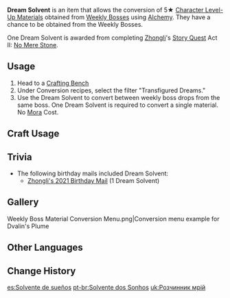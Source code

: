 {{Item Infobox
|id           = 113021
|image        = Item Dream Solvent.png
|type         = Consumables
|invCategory  = Precious Items
|rarity       = 4
|effect       = An item capable of changing [[Character Level-Up Materials]] obtained from memories and trials into whatever form is needed.
|description  = People once believed that spirits and memories had some material form. If someone dreamed of heaven before waking up clutching a flower, then that blossom must have been made from such a fantasy. Dream Solvent dissolves that which is obtained from memory and transforms it into some other dream.<br />Indeed, blows traded with the strong are stepping stones towards becoming stronger yourself.
|source1      = Reward for completing [[Trounce Domain]]s and [[Wolf of the North Challenge]]
|source2      = Reward from [[No Mere Stone]] Quest
}}
'''Dream Solvent'''  is an item that allows the conversion of 5★ [[Character Level-Up Materials]] obtained from [[Weekly Bosses]] using [[Alchemy]]. They have a chance to be obtained from the Weekly Bosses.

One Dream Solvent is awarded from completing [[Zhongli]]'s [[Story Quest]] Act II: [[No Mere Stone]].

==Usage==
# Head to a [[Crafting Bench]]
# Under Conversion recipes, select the filter "Transfigured Dreams."
# Use the Dream Solvent to convert between weekly boss drops from the same boss. One Dream Solvent is required to convert a single material. No [[Mora]] Cost.

==Craft Usage==
{{Craft Usage}}

==Trivia==
*The following birthday mails included Dream Solvent:
**[[Birthday/Zhongli#Year's End.|Zhongli's 2021 Birthday Mail]] (1 Dream Solvent)

==Gallery==
<gallery hideaddbutton="true" captionalign="center">
Weekly Boss Material Conversion Menu.png|Conversion menu example for Dvalin's Plume
</gallery>

==Other Languages==
{{Other Languages
|en      = Dream Solvent
|zhs     = 异梦溶媒
|zhs_rm  = Yì Mèng Róngméi
|zht     = 異夢溶媒
|zht_rm  = Yì Mèng Róngméi
|zh_tl   = Solvent of Differing Dreams
|ja      = 異夢の溶媒
|ja_rm   = Imu no Youbai{{Assumed}}
|ja_tl   = Solvent of Differing Dreams
|ko      = 이상한 꿈의 용매
|ko_rm   = Isanghan Kkum-ui Yongmae
|ko_tl   = Strange Dream's Solvent
|es      = Solvente de sueños
|es_tl   = Dream Solvent
|fr      = Solvant de rêve
|fr_tl   = Dream Solvent
|ru      = Растворитель снов
|ru_tl   = 
|th      = Dream Solvent
|vi      = Dung Môi Ảo Mộng
|vi_tl   = 
|de      = Traumlösungsmittel
|de_tl   = Dream Solvent
|id      = Dream Solvent
|pt      = Solvente dos Sonhos
|pt_tl   = Dream Solvent
}}

==Change History==
{{Change History|1.5}}

[[es:Solvente de sueños]]
[[pt-br:Solvente dos Sonhos]]
[[uk:Розчинник мрій]]